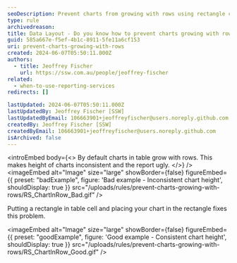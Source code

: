 ```yaml
---
seoDescription: Prevent charts from growing with rows using rectangle cells for consistent data layout
type: rule
archivedreason:
title: Data Layout - Do you know how to prevent charts growing with rows?
guid: 585a667e-f5ef-4b1c-8911-5fe11a6cf153
uri: prevent-charts-growing-with-rows
created: 2024-06-07T05:50:11.000Z
authors:
  - title: Jeoffrey Fischer
    url: https://ssw.com.au/people/jeoffrey-fischer
related:
  - when-to-use-reporting-services
redirects: []

lastUpdated: 2024-06-07T05:50:11.000Z
lastUpdatedBy: Jeoffrey Fischer [SSW]
lastUpdatedByEmail: 106663901+jeoffreyfischer@users.noreply.github.com
createdBy: Jeoffrey Fischer [SSW]
createdByEmail: 106663901+jeoffreyfischer@users.noreply.github.com
isArchived: false
---
```


<introEmbed
  body={<>
By default charts in table grow with rows. This makes height of charts inconsistent and the report ugly.
  </>}
/>
<imageEmbed
  alt="Image"
  size="large"
  showBorder={false}
  figureEmbed={{
    preset: "badExample",
    figure: 'Bad example - Inconsistent chart height',
    shouldDisplay: true
  }}
  src="/uploads/rules/prevent-charts-growing-with-rows/RS_ChartInRow_Bad.gif"
/>

Putting a rectangle in table cell and placing your chart in the rectangle fixes this problem.

<imageEmbed
  alt="Image"
  size="large"
  showBorder={false}
  figureEmbed={{
    preset: "goodExample",
    figure: 'Good example - Consistent chart height',
    shouldDisplay: true
  }}
  src="/uploads/rules/prevent-charts-growing-with-rows/RS_ChartInRow_Good.gif"
/>
